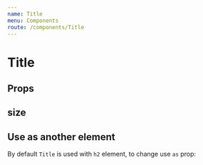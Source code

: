```yaml
---
name: Title
menu: Components
route: /components/Title
---
```



# Title

<Playground>
    <Title>Lorem ipsum dolor</Title>
</Playground>

## Props

<Props of={Title} />

## size

<Playground>
    <Title size="h1">Title 1</Title>
    <Title size="h2">Title 2</Title>
    <Title size="h3">Title 3</Title>
    <Title size="h4">Title 4</Title>
    <Title size="h5">Title 5</Title>
    <Title size="h6">Title 6</Title>
</Playground>

## Use as another element

By default `Title` is used with `h2` element, to change use `as` prop:

<Playground>
    <Title as="h1" size="h5">Lorem ipsum dolor</Title>
</Playground>